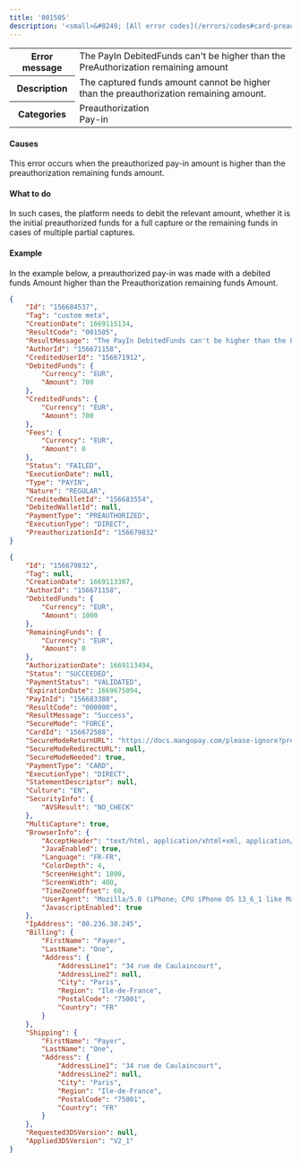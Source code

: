 ---
title: '001505'  
description: '<small>&#8249; [All error codes](/errors/codes#card-preauthorization)</small>'
---
  
<table>
    <tbody>
        <tr>
            <th class="header"><strong>Error message</strong></th>
            <td class="table-content">The PayIn DebitedFunds can't be higher than the PreAuthorization remaining amount</td>
        </tr>
        <tr>
            <th class="header"><strong>Description</strong></th>
            <td class="table-content">The captured funds amount cannot be higher than the preauthorization remaining amount.</td>
        </tr>
        <tr>
            <th class="header"><strong>Categories</strong></th>
            <td class="table-content">  
<div class="label">Preauthorization</div>  
<div class="label">Pay-in</div>
</td>
        </tr>
    </tbody>
</table>  

#### Causes  

This error occurs when the preauthorized pay-in amount is higher than the preauthorization remaining funds amount.  

#### What to do  

In such cases, the platform needs to debit the relevant amount, whether it is the initial preauthorized funds for a full capture or the remaining funds in cases of multiple partial captures.  

#### Example  

In the example below, a preauthorized pay-in was made with a debited funds Amount higher than the Preauthorization remaining funds Amount.  
```json Failed pay-in response
{
    "Id": "156684537",
    "Tag": "custom meta",
    "CreationDate": 1669115134,
    "ResultCode": "001505",
    "ResultMessage": "The PayIn DebitedFunds can't be higher than the PreAuthorization remaining amount",
    "AuthorId": "156671158",
    "CreditedUserId": "156671912",
    "DebitedFunds": {
        "Currency": "EUR",
        "Amount": 700
    },
    "CreditedFunds": {
        "Currency": "EUR",
        "Amount": 700
    },
    "Fees": {
        "Currency": "EUR",
        "Amount": 0
    },
    "Status": "FAILED",
    "ExecutionDate": null,
    "Type": "PAYIN",
    "Nature": "REGULAR",
    "CreditedWalletId": "156683554",
    "DebitedWalletId": null,
    "PaymentType": "PREAUTHORIZED",
    "ExecutionType": "DIRECT",
    "PreauthorizationId": "156679832"
}
```  
```json Preauthorization object
{
    "Id": "156679832",
    "Tag": null,
    "CreationDate": 1669113387,
    "AuthorId": "156671158",
    "DebitedFunds": {
        "Currency": "EUR",
        "Amount": 1000
    },
    "RemainingFunds": {
        "Currency": "EUR",
        "Amount": 0
    },
    "AuthorizationDate": 1669113494,
    "Status": "SUCCEEDED",
    "PaymentStatus": "VALIDATED",
    "ExpirationDate": 1669675094,
    "PayInId": "156683388",
    "ResultCode": "000000",
    "ResultMessage": "Success",
    "SecureMode": "FORCE",
    "CardId": "156672588",
    "SecureModeReturnURL": "https://docs.mangopay.com/please-ignore?preAuthorizationId=156679832",
    "SecureModeRedirectURL": null,
    "SecureModeNeeded": true,
    "PaymentType": "CARD",
    "ExecutionType": "DIRECT",
    "StatementDescriptor": null,
    "Culture": "EN",
    "SecurityInfo": {
        "AVSResult": "NO_CHECK"
    },
    "MultiCapture": true,
    "BrowserInfo": {
        "AcceptHeader": "text/html, application/xhtml+xml, application/xml;q=0.9, /;q=0.8",
        "JavaEnabled": true,
        "Language": "FR-FR",
        "ColorDepth": 4,
        "ScreenHeight": 1800,
        "ScreenWidth": 400,
        "TimeZoneOffset": 60,
        "UserAgent": "Mozilla/5.0 (iPhone; CPU iPhone OS 13_6_1 like Mac OS X) AppleWebKit/605.1.15 (KHTML, like Gecko) Mobile/15E148",
        "JavascriptEnabled": true
    },
    "IpAddress": "80.236.38.245",
    "Billing": {
        "FirstName": "Payer",
        "LastName": "One",
        "Address": {
            "AddressLine1": "34 rue de Caulaincourt",
            "AddressLine2": null,
            "City": "Paris",
            "Region": "Ile-de-France",
            "PostalCode": "75001",
            "Country": "FR"
        }
    },
    "Shipping": {
        "FirstName": "Payer",
        "LastName": "One",
        "Address": {
            "AddressLine1": "34 rue de Caulaincourt",
            "AddressLine2": null,
            "City": "Paris",
            "Region": "Ile-de-France",
            "PostalCode": "75001",
            "Country": "FR"
        }
    },
    "Requested3DSVersion": null,
    "Applied3DSVersion": "V2_1"
}
```